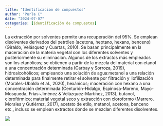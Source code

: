 ```yaml
---
title: "Identificación de compuestos"
author: "Perla C"
date: "2024-07-07"
categories: [Identificación de compuestos]
---
```


La extracción por solventes permite una recuperación del 95%. Se emplean disolventes derivados del petróleo (acetona, heptano, hexano, benceno) (Giraldo, Velásquez y Cuartas, 2010). Se basan principalmente en la maceración de la materia vegetal con los diferentes solventes y posteriormente su eliminación. Algunos de los extractos más empleados son los etanólicos; se obtienen a partir de la mezcla del material con etanol a una concentración determinada (Carbay y Sorroza, 2019), hidroalcohólicos; empleando una solución de agua:metanol a una relación determinada para finalmente retirar el solvente por filtración y liofilización (Morales-Ubaldo et al., 2020), hexánicos; maceración con hexano a una concentración determinada (Centurión-Hidalgo, Espinosa-Moreno, Mayo-Mosqueda, Frías-Jiménez & Velázquez-Martínez, 2013), butanol, clorofórmico; material vegetal seco y extracción con cloroformo (Marrero, Morales y Gutiérrez, 2017), acetato de etilo, metanol, acetona, benceno etc., incluso se emplean extractos donde se mezclan diferentes disolventes. 

![](tlc.jpg)
